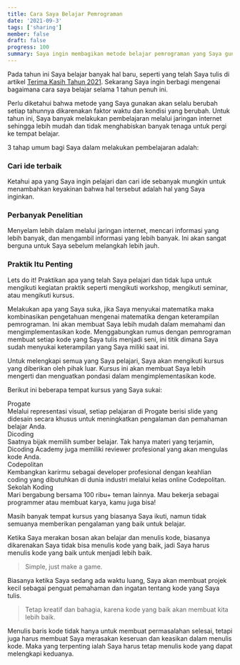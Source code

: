 ```yaml
---
title: Cara Saya Belajar Pemrograman
date: '2021-09-3'
tags: ['sharing']
member: false
draft: false
progress: 100
summary: Saya ingin membagikan metode belajar pemrograman yang Saya gunakan untuk mempelajari hal baru dan menambah pengetahuan.
---
```


Pada tahun ini Saya belajar banyak hal baru, seperti yang telah Saya tulis di artikel [Terima Kasih Tahun 2021](terima-kasih-tahun-2021).
Sekarang Saya ingin berbagi mengenai bagaimana cara saya belajar selama 1 tahun penuh ini.

<TOCInline toc={props.toc} indentDepth={4} />

Perlu diketahui bahwa metode yang Saya gunakan akan selalu berubah setiap tahunnya dikarenakan faktor waktu dan kondisi yang berubah.
Untuk tahun ini, Saya banyak melakukan pembelajaran melalui jaringan internet sehingga lebih mudah dan tidak menghabiskan banyak tenaga untuk pergi ke tempat belajar.

3 tahap umum bagi Saya dalam melakukan pembelajaran adalah:

### Cari ide terbaik

Ketahui apa yang Saya ingin pelajari dan cari ide sebanyak mungkin untuk menambahkan keyakinan
bahwa hal tersebut adalah hal yang Saya inginkan.

### Perbanyak Penelitian

Menyelam lebih dalam melalui jaringan internet, mencari informasi yang lebih banyak, dan
mengambil informasi yang lebih banyak. Ini akan sangat berguna untuk Saya sebelum melangkah
lebih jauh.

### Praktik Itu Penting

Lets do it! Praktikan apa yang telah Saya pelajari dan tidak lupa untuk mengikuti kegiatan
praktik seperti mengikuti workshop, mengikuti seminar, atau mengikuti kursus.

Melakukan apa yang Saya suka, jika Saya menyukai matematika maka kombinasikan pengetahuan mengenai matematika dengan keterampilan pemrograman. Ini akan membuat Saya lebih mudah dalam memahami dan mengimplementasikan kode.
Menggabungkan rumus dengan pemrograman membuat setiap kode yang Saya tulis menjadi seni, ini titik dimana Saya sudah menyukai keterampilan yang Saya miliki saat ini.

Untuk melengkapi semua yang Saya pelajari, Saya akan mengikuti kursus yang diberikan oleh pihak luar. Kursus ini akan membuat Saya lebih mengerti dan menguatkan pondasi dalam mengimplementasikan kode.

Berikut ini beberapa tempat kursus yang Saya sukai:

<div className="flex flex-col lg:flex-row-xl overflow-hidden w-full max-w-5xl m-4 lg:m-6">
  <div className="flex-1">
    <div className="grid grid-rows-4 grid-cols-1 gap-4 md:grid-rows-2 md:grid-cols-2">
      <div className="rounded-2xl bg-trueGray-50 dark:bg-trueGray-800 p-4 flex flex-col relative undefined">
        <div className="absolute right-2"></div>
        <div className="text-lg font-medium mt-4">Progate</div>
        <div className="font-normal m-0">
          Melalui representasi visual, setiap pelajaran di Progate berisi slide yang didesain secara
          khusus untuk meningkatkan pengalaman dan pemahaman belajar Anda.
        </div>
      </div>
      <div className="rounded-2xl bg-trueGray-50 dark:bg-trueGray-800 p-4 flex flex-col relative undefined">
        <div className="absolute right-2"></div>
        <div className="text-lg font-medium mt-4">Dicoding</div>
        <div className="font-normal m-0">
          Saatnya bijak memilih sumber belajar. Tak hanya materi yang terjamin, Dicoding Academy
          juga memiliki reviewer profesional yang akan mengulas kode Anda.
        </div>
      </div>
      <div className="rounded-2xl bg-trueGray-50 dark:bg-trueGray-800 p-4 flex flex-col relative undefined">
        <div className="absolute right-2"></div>
        <div className="text-lg font-medium mt-4">Codepolitan</div>
        <div className="font-normal m-0">
          Kembangkan karirmu sebagai developer profesional dengan keahlian coding yang dibutuhkan di
          dunia industri melalui kelas online Codepolitan.
        </div>
      </div>
      <div className="rounded-2xl bg-trueGray-50 dark:bg-trueGray-800 p-4 flex flex-col relative undefined">
        <div className="absolute right-2"></div>
        <div className="text-lg font-medium mt-4">Sekolah Koding</div>
        <div className="font-normal m-0">
          Mari bergabung bersama 100 ribu+ teman lainnya. Mau bekerja sebagai programmer atau
          membuat karya, kamu juga bisa!
        </div>
      </div>
    </div>
  </div>
</div>

Masih banyak tempat kursus yang biasanya Saya ikuti, namun tidak semuanya memberikan pengalaman yang baik untuk belajar.

Ketika Saya merakan bosan akan belajar dan menulis kode, biasanya dikarenakan Saya tidak bisa menulis kode yang baik, jadi Saya harus menulis kode yang baik untuk menjadi lebih baik.

> Simple, just make a game.

Biasanya ketika Saya sedang ada waktu luang, Saya akan membuat projek kecil sebagai penguat pemahaman dan ingatan tentang kode yang Saya tulis.

> Tetap kreatif dan bahagia, karena kode yang baik akan membuat kita lebih baik.

Menulis baris kode tidak hanya untuk membuat permasalahan selesai, tetapi juga harus membuat Saya merasakan keseruan dan keasikan dalam menulis kode. Maka yang terpenting ialah Saya harus tetap menulis kode yang dapat melengkapi keduanya.
